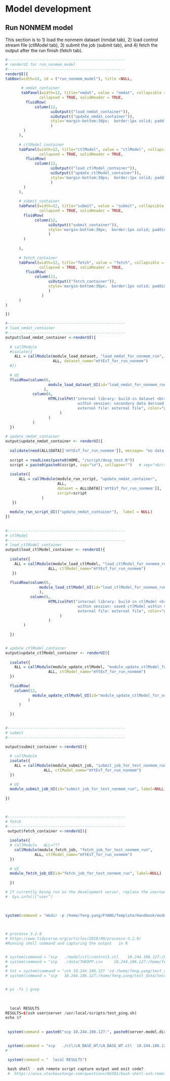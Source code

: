  
# Model development <a name="model_development"></a>

## Run NONMEM model  <a name="run_nonmem_model"></a>
This section is to 1) load the nonmem dataset (nmdat tab), 2) load control stream file (ctlModel tab), 
3) submit the job (submit tab), and 4) fetch the output after the run finish (fetch tab). 

 
```r
#----------------------------------------------------
# renderUI for run_nonmem_model
#----------------------------------------------------
renderUI({
tabBox(width=12, id = ("run_nonmem_model"), title =NULL, 
      
       # nmdat_container 
       tabPanel(width=12, title="nmdat", value = "nmdat", collapsible = TRUE, 
               collapsed = TRUE, solidHeader = TRUE,
         fluidRow(  
             column(12, 
                    uiOutput(("load_nmdat_container")),
                    uiOutput(("update_nmdat_container")), 
                    style='margin-bottom:30px;  border:1px solid; padding: 10px;'
                    )
        )
      ), 
      
      # ctlModel_container
      tabPanel(width=12, title="ctlModel", value = "ctlModel", collapsible = TRUE, 
               collapsed = TRUE, solidHeader = TRUE,
         fluidRow(  
             column(12, 
                    uiOutput(("load_ctlModel_container")),
                    uiOutput(("update_ctlModel_container")), 
                    style='margin-bottom:30px;  border:1px solid; padding: 10px;'
                    )
        )
      ),  
      
      # submit_container
      tabPanel(width=12, title="submit", value = "submit", collapsible = TRUE, 
               collapsed = TRUE, solidHeader = TRUE,
        fluidRow(  
             column(12, 
                   uiOutput(("submit_container")), 
                   style='margin-bottom:30px;  border:1px solid; padding: 10px;'
                   )
        )
               
      ), 
       
      # fetch_container
      tabPanel(width=12, title="fetch", value = "fetch", collapsible = TRUE, 
               collapsed = TRUE, solidHeader = TRUE,
         fluidRow(  
             column(12,  
                   uiOutput(("fetch_container")), 
                   style='margin-bottom:30px;  border:1px solid; padding: 10px;'
                   )
                )               
      )
)

})

#----------------------------------------------------
# load_nmdat_container
#----------------------------------------------------
output$load_nmdat_container <-renderUI({
   
  # callModule 
  #isolate({ 
    ALL = callModule(module_load_dataset, "load_nmdat_for_nonmem_run", 
                     ALL, dataset_name="mYtEsT_for_run_nonmem")
  #})
  
  # UI  
  fluidRow(column(6, 
                   module_load_dataset_UI(id="load_nmdat_for_nonmem_run", label=NULL)
                 ), 
            column(6, 
                   HTML(colFmt("internal library: build-in dataset <br>
                                within session: secondary data derived from the original <br> 
                                external file: external file", color="gray")
                        )
                   )
            )  
  })                             
                                 
# update_nmdat_container
output$update_nmdat_container <- renderUI({ 
 
  validate(need(ALL$DATA[['mYtEsT_for_run_nonmem']], message= "no data is loaded yet"))
  
  script = readLines(paste0(HOME, "/script/desp_test.R"))
  script = paste0(paste0(script, sep="\n"), collapse="")   # sep="<br/>")
  
  isolate({ 
      ALL = callModule(module_run_script, "update_nmdat_container", 
                       ALL, 
                       dataset = ALL$DATA[['mYtEsT_for_run_nonmem']],   
                       script=script
                )
   }) 
  
  module_run_script_UI(("update_nmdat_container"),  label = NULL)  
})
 
 
#----------------------------------------------------
# ctlModel
#----------------------------------------------------
# load_ctlModel_container  
output$load_ctlModel_container <- renderUI({
    
  isolate({
    ALL = callModule(module_load_ctlModel, "load_ctlModel_for_nonmem_run", 
                   ALL, ctlModel_name="mYtEsT_for_run_nonmem")
   })
  
  fluidRow(column(6, 
               module_load_ctlModel_UI(id="load_ctlModel_for_nonmem_run",  label=NULL)
               ), 
           column(6, 
                   HTML(colFmt("internal library: build-in ctlModel <br>
                                within session: saved ctlModel within session <br> 
                                external file: external file", color="gray")
                        )
                   )
        )
   
  })


# update_ctlModel_container
output$update_ctlModel_container <- renderUI({
   
  isolate({
    ALL = callModule(module_update_ctlModel, "module_update_ctlModel_for_nonmem_run", 
                   ALL, ctlModel_name="mYtEsT_for_run_nonmem")
  })
  
  fluidRow(
    column(12, 
            module_update_ctlModel_UI(id="module_update_ctlModel_for_nonmem_run", label=NULL)
          )
      )
   
  })

 
#----------------------------------------------------
# submit
#----------------------------------------------------

output$submit_container <-renderUI({
    
  # callModule
  isolate({ 
    ALL = callModule(module_submit_job, "submit_job_for_test_nonmem_run", 
                 ALL, ctlModel_name="mYtEsT_for_run_nonmem")
  })
    
  # UI  
  module_submit_job_UI(id="submit_job_for_test_nonmem_run", label=NULL)
                    
})       


  
#----------------------------------------------------
# fetch
#----------------------------------------------------
 output$fetch_container <-renderUI({
    
  isolate({ 
  # callModule   ALL=???
    callModule(module_fetch_job, "fetch_job_for_test_nonmem_run", 
             ALL, ctlModel_name="mYtEsT_for_run_nonmem")
  })
 
  # UI  
  module_fetch_job_UI(id="fetch_job_for_test_nonmem_run", label=NULL)
                    
  })       


```

 
 
  

 








```r
# If currently being run on the development server, replace the username with the name of the current developer.
#  Sys.info()["user"]

 
 
system(command = "mkdir -p /home/feng.yang/FYANG/Template/Handbook/model/output/feng.yang/test")
         
 

# processx 3.2.0
# https://www.tidyverse.org/articles/2018/09/processx-3.2.0/
#Running shell command and capturing the output   in R


# system(command = "scp   ./model/ctl/control5.ctl    10.244.106.127:/home/feng.yang/test_data/test_nm/", intern = T)
# system(command = "scp   ./data/THEOPP.csv     10.244.106.127:/home/feng.yang/test_data/test_nm/", intern = T)
# 
# txt = system(command = "ssh 10.244.106.127 'cd /home/feng.yang/test_data/test_nm/; execute control5.ctl  -clean=4'", intern = T)
# system(command = "scp   10.244.106.127:/home/feng.yang/test_data/test_nm/control5.lst   ./model/ctl/")


# ps -fs | grep 
  
   
  
  local RESULTS
RESULTS=$(ssh user@server /usr/local/scripts/test_ping.sh)
echo $?
  
  
 system(command = paste0("scp 10.244.106.127:", paste0(server.model.dir, model.runno, ".ext   ", local.result.dir)))
  

 system(command = "scp   ./ctl/LN_BASE_WT/LN_BASE_WT.ctl  10.244.106.127:/home/feng.yang/R3918/ctl/LN_BASE_WT/", intern = T)
#

 system(command = "  local RESULTS") 
 
 bash shell - ssh remote script capture output and exit code?
 #  https://unix.stackexchange.com/questions/66581/bash-shell-ssh-remote-script-capture-output-and-exit-code
```














